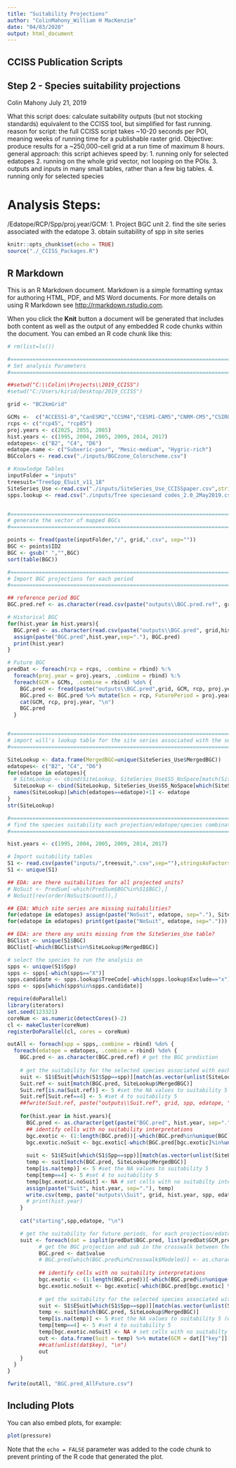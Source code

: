 ```yaml
---
title: "Suitability Projections"
author: "ColinMahony_William H MacKenzie"
date: "04/03/2020"
output: html_document
---
```

## CCISS Publication Scripts
## Step 2 - Species suitability projections


Colin Mahony
July 21, 2019

 What this script does: calculate suitability outputs (but not stocking standards) equivalent to the CCISS tool, but simplified for fast running.
 reason for script: the full CCISS script takes ~10-20 seconds per POI, meaning weeks of running time for a publishable raster grid.
 Objective: produce results for a ~250,000-cell grid at a run time of maximum 8 hours.
 general approach: this script achieves speed by:
 1. running only for selected edatopes
 2. running on the whole grid vector, not looping on the POIs.
 3. outputs and inputs in many small tables, rather than a few big tables.
 4. running only for selected species

# Analysis Steps:
   /Edatope/RCP/Spp/proj.year/GCM:
     1. Project BGC unit
     2. find the site series associated with the edatope
     3. obtain suitability of spp in site series
```r
knitr::opts_chunk$set(echo = TRUE)
source("./_CCISS_Packages.R")
```

## R Markdown

This is an R Markdown document. Markdown is a simple formatting syntax for authoring HTML, PDF, and MS Word documents. For more details on using R Markdown see <http://rmarkdown.rstudio.com>.

When you click the **Knit** button a document will be generated that includes both content as well as the output of any embedded R code chunks within the document. You can embed an R code chunk like this:

```r




# rm(list=ls())

#===============================================================================
# Set analysis Parameters
#===============================================================================

##setwd("C:\\Colin\\Projects\\2019_CCISS")
#setwd("C:/Users/kirid/Desktop/2019_CCISS")

grid <- "BC2kmGrid"

GCMs <-  c("ACCESS1-0","CanESM2","CCSM4","CESM1-CAM5","CNRM-CM5","CSIRO-Mk3-6-0", "GFDL-CM3","GISS-E2R", "HadGEM2-ES", "INM-CM4", "IPSL-CM5A-MR", "MIROC-ESM", "MIROC5", "MPI-ESM-LR","MRI-CGCM3")
rcps <- c("rcp45", "rcp85")
proj.years <- c(2025, 2055, 2085)
hist.years <- c(1995, 2004, 2005, 2009, 2014, 2017)
edatopes<- c("B2", "C4", "D6")
edatope.name <- c("Subxeric-poor", "Mesic-medium", "Hygric-rich")
BGCcolors <- read.csv("./inputs/BGCzone_Colorscheme.csv")

# Knowledge Tables
inputFolder = "inputs"
treesuit="TreeSpp_ESuit_v11_18"
SiteSeries_Use <-read.csv("./inputs/SiteSeries_Use_CCISSpaper.csv",stringsAsFactors=FALSE,na.strings=".")
spps.lookup <- read.csv("./inputs/Tree speciesand codes_2.0_2May2019.csv")


#===============================================================================
# generate the vector of mapped BGCs
#===============================================================================

points <- fread(paste(inputFolder,"/", grid,".csv", sep=""))
BGC <- points$ID2
BGC <- gsub(" ","",BGC)  
sort(table(BGC))

#===============================================================================
# Import BGC projections for each period
#===============================================================================

## reference period BGC
BGC.pred.ref <- as.character(read.csv(paste("outputs\\BGC.pred.ref", grid, "csv", sep="."))[,1])

# Historical BGC
for(hist.year in hist.years){
  BGC.pred <- as.character(read.csv(paste("outputs\\BGC.pred", grid,hist.year,"csv", sep="."))[,1])
  assign(paste("BGC.pred",hist.year,sep="."), BGC.pred)
  print(hist.year)
}

# Future BGC
predDat <- foreach(rcp = rcps, .combine = rbind) %:%
  foreach(proj.year = proj.years, .combine = rbind) %:%
  foreach(GCM = GCMs, .combine = rbind) %do% {
    BGC.pred <- fread(paste("outputs\\BGC.pred",grid, GCM, rcp, proj.year,".csv", sep=""))
    BGC.pred <- BGC.pred %>% mutate(Scn = rcp, FuturePeriod = proj.year, GCM = GCM)
    cat(GCM, rcp, proj.year, "\n")
    BGC.pred
  }


#===============================================================================
# import will's lookup table for the site series associated with the selected edatope in each BGC unit
#===============================================================================

SiteLookup <- data.frame(MergedBGC=unique(SiteSeries_Use$MergedBGC))
edatopes<- c("B2", "C4", "D6")
for(edatope in edatopes){
  # SiteLookup <- cbind(SiteLookup, SiteSeries_Use$SS_NoSpace[match(SiteLookup[,1], SiteSeries_Use$MergedBGC[which(SiteSeries_Use$Use==edatope)])])
  SiteLookup <- cbind(SiteLookup, SiteSeries_Use$SS_NoSpace[which(SiteSeries_Use$Edatopic==edatope)])
  names(SiteLookup)[which(edatopes==edatope)+1] <- edatope
}
str(SiteLookup)

#===============================================================================
# find the species suitability each projection/edatope/species combination
#===============================================================================

hist.years <- c(1995, 2004, 2005, 2009, 2014, 2017)

# Import suitability tables
S1 <- read.csv(paste("inputs/",treesuit,".csv",sep=""),stringsAsFactors=F,na.strings=".")
S1 <- unique(S1)

## EDA: are there suitabilities for all projected units? 
# NoSuit <- PredSum[-which(PredSum$BGC%in%S1$BGC),]
# NoSuit[rev(order(NoSuit$count)),]

## EDA: Which site series are missing suitabilities? 
for(edatope in edatopes) assign(paste("NoSuit", edatope, sep="."), SiteLookup[-which(SiteLookup[,which(names(SiteLookup)==edatope)]%in%S1$Unit),which(names(SiteLookup)==edatope)])
for(edatope in edatopes) print(get(paste("NoSuit", edatope, sep=".")))

## EDA: are there any units missing from the SiteSeries_Use table? 
BGClist <- unique(S1$BGC)
BGClist[-which(BGClist%in%SiteLookup$MergedBGC)]

# select the species to run the analysis on
spps <- unique(S1$Spp)
spps <- spps[-which(spps=="X")]
spps.candidate <- spps.lookup$TreeCode[-which(spps.lookup$Exclude=="x")]
spps <- spps[which(spps%in%spps.candidate)] 

require(doParallel)
library(iterators)
set.seed(123321)
coreNum <- as.numeric(detectCores()-2)
cl <- makeCluster(coreNum)
registerDoParallel(cl, cores = coreNum)

outAll <- foreach(spp = spps,.combine = rbind) %do% {
  foreach(edatope = edatopes, .combine = rbind) %do% {
    BGC.pred <- as.character(BGC.pred.ref) # get the BGC prediction
    
    # get the suitability for the selected species associated with each site series
    suit <- S1$ESuit[which(S1$Spp==spp)][match(as.vector(unlist(SiteLookup[which(names(SiteLookup)==edatope)])), S1$Unit[which(S1$Spp==spp)])]
    Suit.ref <- suit[match(BGC.pred, SiteLookup$MergedBGC)]
    Suit.ref[is.na(Suit.ref)] <- 5 #set the NA values to suitability 5
    Suit.ref[Suit.ref==4] <- 5 #set 4 to suitability 5
    ##fwrite(Suit.ref, paste("outputs\\Suit.ref", grid, spp, edatope, "csv", sep="."), row.names = F)
    
    for(hist.year in hist.years){
      BGC.pred <- as.character(get(paste("BGC.pred", hist.year, sep=".")))
      ## identify cells with no suitability interpretations
      bgc.exotic <- (1:length(BGC.pred))[-which(BGC.pred%in%unique(BGC))]
      bgc.exotic.noSuit <- bgc.exotic[-which(BGC.pred[bgc.exotic]%in%unique(S1$BGC))]
      
      suit <- S1$ESuit[which(S1$Spp==spp)][match(as.vector(unlist(SiteLookup[which(names(SiteLookup)==edatope)])), S1$Unit[which(S1$Spp==spp)])]
      temp <- suit[match(BGC.pred, SiteLookup$MergedBGC)]
      temp[is.na(temp)] <- 5 #set the NA values to suitability 5
      temp[temp==4] <- 5 #set 4 to suitability 5
      temp[bgc.exotic.noSuit] <- NA # set cells with no suitabilty interpretatoin to NA
      assign(paste("Suit", hist.year, sep="."), temp)
      write.csv(temp, paste("outputs\\Suit", grid, hist.year, spp, edatope, "csv", sep="."), row.names = F)
      # print(hist.year)
    }
    
    cat("starting",spp,edatope, "\n")

    # get the suitability for future periods, for each projection/edatope/species combination
    suit <- foreach(dat = isplit(predDat$BGC.pred, list(predDat$GCM,predDat$Scn,predDat$FuturePeriod)), .combine = rbind,.packages = c("randomForest","dplyr", "foreach","iterators")) %dopar% {
          # get the BGC projection and sub in the crosswalk between the modeled units and the table units
          BGC.pred <- dat$value
          # BGC.pred[which(BGC.pred%in%Crosswalk$Modeled)] <- as.character(Crosswalk$Tables[match(BGC.pred[which(BGC.pred%in%Crosswalk$Modeled)], Crosswalk$Modeled)]) # XXX THIS IS NOT CORRECT. NEED TO FIGURE OUT HOW TO INCORPORATE THE CROSSWALK TABLE PROPERLY. sub in the crosswalk between the modeled units and the table units
          
          ## identify cells with no suitability interpretations
          bgc.exotic <- (1:length(BGC.pred))[-which(BGC.pred%in%unique(BGC))]
          bgc.exotic.noSuit <- bgc.exotic[-which(BGC.pred[bgc.exotic] %in% unique(S1$BGC))]
          
          # get the suitability for the selected species associated with each site series
          suit <- S1$ESuit[which(S1$Spp==spp)][match(as.vector(unlist(SiteLookup[which(names(SiteLookup)==edatope)])), S1$Unit[which(S1$Spp==spp)])]
          temp <- suit[match(BGC.pred, SiteLookup$MergedBGC)]
          temp[is.na(temp)] <- 5 #set the NA values to suitability 5 (weights unsuitable a bit more heavily than suitable classes during averaging)
          temp[temp==4] <- 5 #set 4 to suitability 5
          temp[bgc.exotic.noSuit] <- NA # set cells with no suitabilty interpretatoin to NA
          out <- data.frame(Suit = temp) %>% mutate(GCM = dat[["key"]][[1]], Scn = dat[["key"]][[2]], FuturePeriod = dat[["key"]][[3]], Edatope = edatope, Spp = spp)
          ##cat(unlist(dat$key), "\n")
          out
    }
  }
}

fwrite(outAll, "BGC.pred_AllFuture.csv")
```

## Including Plots

You can also embed plots, for example:

```r
plot(pressure)
```

Note that the `echo = FALSE` parameter was added to the code chunk to prevent printing of the R code that generated the plot.

